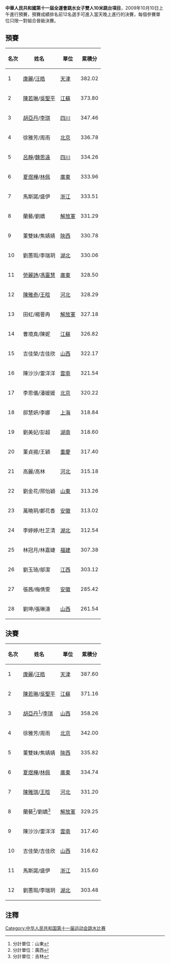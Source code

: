 '''中華人民共和國第十一屆全運會跳水女子雙人10米跳台項目'''，2009年10月10日上午進行預賽，預賽成績排名前12名選手可進入當天晚上進行的決賽，每個參賽單位只限一對組合晉級決賽。

==預賽==
{| class="wikitable"
|-
!名次||姓名||單位||累積分
|-bgcolor=ccffcc
|1||[[康麗|康麗]]/[[汪皓|汪皓]]||[[天津|天津]]||382.02
|-bgcolor=ccffcc
|2||[[陳若琳|陳若琳]]/[[吳聖平|吳聖平]]||[[江蘇|江蘇]]||373.80
|-bgcolor=ccffcc
|3||[[胡亞丹|胡亞丹]]/[[李琪|李琪]]||[[四川|四川]]||347.46
|-bgcolor=ccffcc
|4||徐雅芳/周雨||[[北京|北京]]||336.78
|-
|5||[[呂靜|呂靜]]/[[魏思遠|魏思遠]]||[[四川|四川]]||334.26
|-bgcolor=ccffcc
|6||[[夏煜樺|夏煜樺]]/[[林佩|林佩]]||[[廣東|廣東]]||333.96
|-bgcolor=ccffcc
|7||馬斯諾/盛伊||[[浙江|浙江]]||333.51
|-bgcolor=ccffcc
|8||蘭藝/劉嬌||[[解放軍|解放軍]]||331.29
|-bgcolor=ccffcc
|9||董雙妹/焦婧婧||[[陝西|陝西]]||330.78
|-bgcolor=ccffcc
|10||劉蕙瑕/李瑞玥||[[湖北|湖北]]||330.06
|-
|11||[[勞麗詩|勞麗詩]]/[[馮靈慧|馮靈慧]]||[[廣東|廣東]]||328.50
|-bgcolor=ccffcc
|12||[[陳雅奇|陳雅奇]]/[[王晗|王晗]]||[[河北|河北]]||328.29
|-
|13||田虹/楊薈冉||[[解放軍|解放軍]]||327.18
|-
|14||曹境真/陳妮||[[江蘇|江蘇]]||326.82
|-bgcolor=ccffcc
|15||吉佳榮/吉佳欣||[[山西|山西]]||322.17
|-bgcolor=ccffcc
|16||陳沙沙/雷洋洋||[[雲南|雲南]]||321.54
|-
|17||李思儀/潘媛媛||[[北京|北京]]||320.22
|-
|18||邸慧妍/李娜||[[上海|上海]]||318.84
|-
|19||劉美妃/彭超||[[湖南|湖南]]||318.60
|-
|20||董貞揚/王穎||[[重慶|重慶]]||317.40
|-
|21||高麗/高林||[[河北|河北]]||315.18
|-
|22||劉金花/邢怡穎||[[山東|山東]]||313.26
|-
|23||萬曉玥/鄭花香||[[安徽|安徽]]||313.02
|-
|24||李婷婷/杜芷清||[[湖北|湖北]]||312.54
|-
|25||林冠月/林嘉婕||[[福建|福建]]||307.38
|-
|26||劉玉琦/鄔潔||[[江西|江西]]||303.12
|-
|27||張茜/梅倩雯||[[安徽|安徽]]||285.42
|-
|28||劉坤/張琳濤||[[山西|山西]]||261.54
|}

==決賽==
{| class="wikitable"
|-
!名次||姓名||單位||累積分
|- bgcolor="gold"
|1||[[康麗|康麗]]/[[汪皓|汪皓]]||[[天津|天津]]||387.60
|- bgcolor="silver"
|2||[[陳若琳|陳若琳]]/[[吳聖平|吳聖平]]||[[江蘇|江蘇]]||371.16
|- bgcolor="cc9966"
|3||[[胡亞丹|胡亞丹]]<ref>分計單位：山東</ref>/[[李琪|李琪]]||[[山西|山西]]||358.26
|-
|4||徐雅芳/周雨||[[北京|北京]]||342.00
|-
|5||董雙妹/焦婧婧||[[陝西|陝西]]||335.82
|-
|6||[[夏煜樺|夏煜樺]]/[[林佩|林佩]]||[[廣東|廣東]]||334.74
|-
|7||[[陳雅琪|陳雅琪]]/[[王晗|王晗]]||[[河北|河北]]||331.20
|-
|8||蘭藝<ref>分計單位：廣西</ref>/劉嬌<ref>分計單位：吉林</ref>||[[解放軍|解放軍]]||329.25
|-
|9||陳沙沙/雷洋洋||[[雲南|雲南]]||317.40
|-
|10||吉佳榮/吉佳欣||[[山西|山西]]||316.62
|-
|11||馬斯諾/盛伊||[[浙江|浙江]]||315.60
|-
|12||劉蕙瑕/李瑞玥||[[湖北|湖北]]||303.48
|}

==注釋==
<div class="references-small">
<references />
</div>

[[Category:中华人民共和国第十一届运动会跳水比赛|Category:中华人民共和国第十一届运动会跳水比赛]]